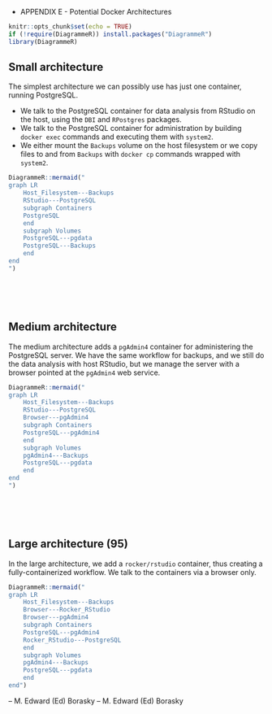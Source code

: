 * APPENDIX E - Potential Docker Architectures

```r
knitr::opts_chunk$set(echo = TRUE)
if (!require(DiagrammeR)) install.packages("DiagrammeR")
library(DiagrammeR)
```

## Small architecture
The simplest architecture we can possibly use has just one container, running PostgreSQL. 

* We talk to the PostgreSQL container for data analysis from RStudio on the host, using the `DBI` and `RPostgres` packages.
* We talk to the PostgreSQL container for administration by building `docker exec` commands and executing them with `system2`.
* We either mount the `Backups` volume on the host filesystem or we copy files to and from `Backups` with `docker cp` commands wrapped with `system2`.

```r
DiagrammeR::mermaid("
graph LR
    Host_Filesystem---Backups
    RStudio---PostgreSQL
    subgraph Containers
    PostgreSQL
    end
    subgraph Volumes
    PostgreSQL---pgdata
    PostgreSQL---Backups
    end
end
")
```

<br><br><br>

## Medium architecture
The medium architecture adds a `pgAdmin4` container for administering the PostgreSQL server. We have the same workflow for backups, and we still do the data analysis with host RStudio, but we manage the server with a browser pointed at the `pgAdmin4` web service.

```r
DiagrammeR::mermaid("
graph LR
    Host_Filesystem---Backups
    RStudio---PostgreSQL
    Browser---pgAdmin4
    subgraph Containers
    PostgreSQL---pgAdmin4
    end
    subgraph Volumes
    pgAdmin4---Backups
    PostgreSQL---pgdata
    end
end
")
```

<br><br><br>

## Large architecture (95)
In the large architecture, we add a `rocker/rstudio` container, thus creating a fully-containerized workflow. We talk to the containers via a browser only.

```r
DiagrammeR::mermaid("
graph LR
    Host_Filesystem---Backups
    Browser---Rocker_RStudio
    Browser---pgAdmin4
    subgraph Containers
    PostgreSQL---pgAdmin4
    Rocker_RStudio---PostgreSQL
    end
    subgraph Volumes
    pgAdmin4---Backups
    PostgreSQL---pgdata
    end
end")
```

 -- M. Edward (Ed) Borasky
 -- M. Edward (Ed) Borasky
